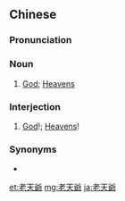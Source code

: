 {{also|老天爷}}
==Chinese==
{{zh-forms|s=老天爷|type=21}}

===Pronunciation===
{{zh-pron
|m=lǎotiānyé
|c=lou5 tin1 je4
|cat=n,intj
}}

===Noun===
{{zh-noun}}

# [[God]]; [[heavens|Heavens]]

===Interjection===
{{zh-interj}}

# [[God]]!; [[heavens|Heavens]]!

===Synonyms===
* {{zh-l|老天}}

{{zh-cat|Advanced}}

[[et:老天爺]]
[[mg:老天爺]]
[[ja:老天爺]]